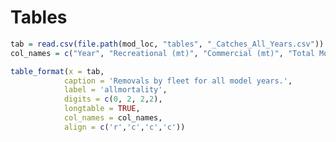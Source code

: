 # Tables

```r
tab = read.csv(file.path(mod_loc, "tables", "_Catches_All_Years.csv"))
col_names = c("Year", "Recreational (mt)", "Commercial (mt)", "Total Mortality")

table_format(x = tab,
			caption = 'Removals by fleet for all model years.',
			label = 'allmortality',
			digits = c(0, 2, 2,2),
			longtable = TRUE,
			col_names = col_names,
			align = c('r','c','c','c'))
```


\input{C:/Assessments/2021/copper_rockfish_2021/models/wa/0.0_init_model/tables/TimeSeries.tex}